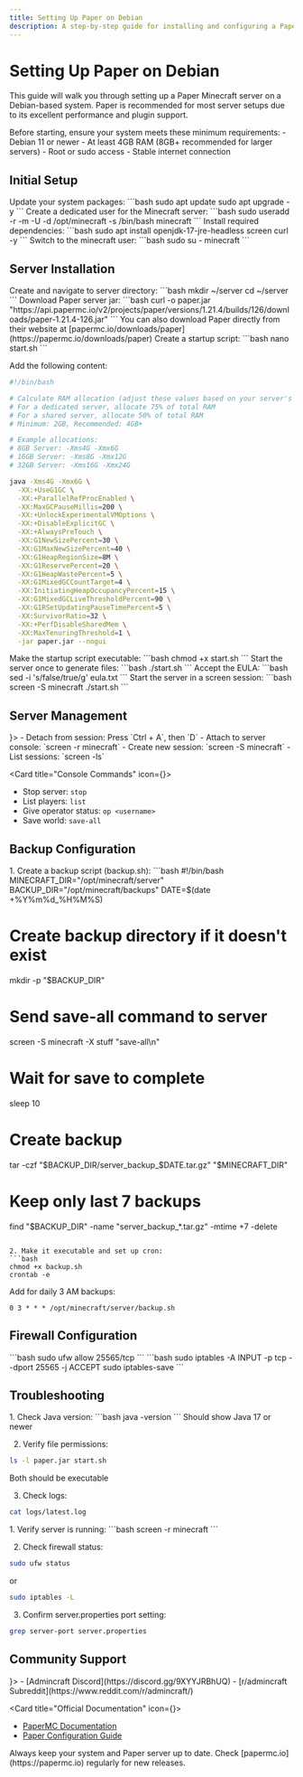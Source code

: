 ```yaml
---
title: Setting Up Paper on Debian
description: A step-by-step guide for installing and configuring a Paper Minecraft server on Debian systems
---
```



# Setting Up Paper on Debian

This guide will walk you through setting up a Paper Minecraft server on a Debian-based system. Paper is recommended for most server setups due to its excellent performance and plugin support.

<Callout type="info" title="System Requirements">
Before starting, ensure your system meets these minimum requirements:
- Debian 11 or newer
- At least 4GB RAM (8GB+ recommended for larger servers)
- Root or sudo access
- Stable internet connection
</Callout>

## Initial Setup

<Steps>
<Step>
Update your system packages:
```bash
sudo apt update
sudo apt upgrade -y
```
</Step>

<Step>
Create a dedicated user for the Minecraft server:
```bash
sudo useradd -r -m -U -d /opt/minecraft -s /bin/bash minecraft
```
</Step>

<Step>
Install required dependencies:
```bash
sudo apt install openjdk-17-jre-headless screen curl -y
```
</Step>

<Step>
Switch to the minecraft user:
```bash
sudo su - minecraft
```
</Step>
</Steps>

## Server Installation

<Steps>
<Step>
Create and navigate to server directory:
```bash
mkdir ~/server
cd ~/server
```
</Step>

<Step>
Download Paper server jar:
```bash
curl -o paper.jar "https://api.papermc.io/v2/projects/paper/versions/1.21.4/builds/126/downloads/paper-1.21.4-126.jar"
```

<Callout type="info" title="Direct Download">
You can also download Paper directly from their website at [papermc.io/downloads/paper](https://papermc.io/downloads/paper)
</Callout>
</Step>

<Step>
Create a startup script:
```bash
nano start.sh
```

Add the following content:
```bash
#!/bin/bash

# Calculate RAM allocation (adjust these values based on your server's needs)
# For a dedicated server, allocate 75% of total RAM
# For a shared server, allocate 50% of total RAM
# Minimum: 2GB, Recommended: 4GB+

# Example allocations:
# 8GB Server: -Xms4G -Xmx6G
# 16GB Server: -Xms8G -Xmx12G
# 32GB Server: -Xms16G -Xmx24G

java -Xms4G -Xmx6G \
  -XX:+UseG1GC \
  -XX:+ParallelRefProcEnabled \
  -XX:MaxGCPauseMillis=200 \
  -XX:+UnlockExperimentalVMOptions \
  -XX:+DisableExplicitGC \
  -XX:+AlwaysPreTouch \
  -XX:G1NewSizePercent=30 \
  -XX:G1MaxNewSizePercent=40 \
  -XX:G1HeapRegionSize=8M \
  -XX:G1ReservePercent=20 \
  -XX:G1HeapWastePercent=5 \
  -XX:G1MixedGCCountTarget=4 \
  -XX:InitiatingHeapOccupancyPercent=15 \
  -XX:G1MixedGCLiveThresholdPercent=90 \
  -XX:G1RSetUpdatingPauseTimePercent=5 \
  -XX:SurvivorRatio=32 \
  -XX:+PerfDisableSharedMem \
  -XX:MaxTenuringThreshold=1 \
  -jar paper.jar --nogui
```
</Step>

<Step>
Make the startup script executable:
```bash
chmod +x start.sh
```
</Step>

<Step>
Start the server once to generate files:
```bash
./start.sh
```
</Step>

<Step>
Accept the EULA:
```bash
sed -i 's/false/true/g' eula.txt
```
</Step>

<Step>
Start the server in a screen session:
```bash
screen -S minecraft
./start.sh
```
</Step>
</Steps>

## Server Management

<Cards>
<Card title="Screen Commands" icon={<BookOpenIcon />}>
- Detach from session: Press `Ctrl + A`, then `D`
- Attach to server console: `screen -r minecraft`
- Create new session: `screen -S minecraft`
- List sessions: `screen -ls`
</Card>

<Card title="Console Commands" icon={<BookOpenIcon />}>
- Stop server: `stop`
- List players: `list`
- Give operator status: `op <username>`
- Save world: `save-all`
</Card>
</Cards>

## Backup Configuration

<Accordions>
<Accordion title="Setting Up Daily Backups" id="backups">
1. Create a backup script (backup.sh):
```bash
#!/bin/bash
MINECRAFT_DIR="/opt/minecraft/server"
BACKUP_DIR="/opt/minecraft/backups"
DATE=$(date +%Y%m%d_%H%M%S)

# Create backup directory if it doesn't exist
mkdir -p "$BACKUP_DIR"

# Send save-all command to server
screen -S minecraft -X stuff "save-all\n"
# Wait for save to complete
sleep 10

# Create backup
tar -czf "$BACKUP_DIR/server_backup_$DATE.tar.gz" "$MINECRAFT_DIR"

# Keep only last 7 backups
find "$BACKUP_DIR" -name "server_backup_*.tar.gz" -mtime +7 -delete
```

2. Make it executable and set up cron:
```bash
chmod +x backup.sh
crontab -e
```

Add for daily 3 AM backups:
```
0 3 * * * /opt/minecraft/server/backup.sh
```
</Accordion>
</Accordions>

## Firewall Configuration

<Accordions>
<Accordion title="UFW Configuration" id="ufw">
```bash
sudo ufw allow 25565/tcp
```
</Accordion>

<Accordion title="iptables Configuration" id="iptables">
```bash
sudo iptables -A INPUT -p tcp --dport 25565 -j ACCEPT
sudo iptables-save
```
</Accordion>
</Accordions>

## Troubleshooting

<Accordions>
<Accordion title="Server Won't Start" id="start-issues">
1. Check Java version:
```bash
java -version
```
Should show Java 17 or newer

2. Verify file permissions:
```bash
ls -l paper.jar start.sh
```
Both should be executable

3. Check logs:
```bash
cat logs/latest.log
```
</Accordion>

<Accordion title="Connection Issues" id="connection-issues">
1. Verify server is running:
```bash
screen -r minecraft
```

2. Check firewall status:
```bash
sudo ufw status
```
or
```bash
sudo iptables -L
```

3. Confirm server.properties port setting:
```bash
grep server-port server.properties
```
</Accordion>
</Accordions>

## Community Support

<Cards>
<Card title="Admincraft Community" icon={<LifeBuoyIcon />}>
- [Admincraft Discord](https://discord.gg/9XYYJRBhUQ)
- [r/admincraft Subreddit](https://www.reddit.com/r/admincraft/)
</Card>

<Card title="Official Documentation" icon={<ShieldIcon />}>
- [PaperMC Documentation](https://docs.papermc.io/)
- [Paper Configuration Guide](https://docs.papermc.io/paper/reference/configuration)
</Card>
</Cards>

<Callout type="warn" title="Security Note">
Always keep your system and Paper server up to date. Check [papermc.io](https://papermc.io) regularly for new releases.
</Callout>